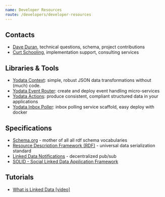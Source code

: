 ```yaml
---
name: Developer Resources
route: /developers/developer-resources
---
```


## Contacts

- [Dave Duran](mailto:dave@yodata.io), technical questions, schema, project contributions
- [Curt Schooling](mailto:curt@yodata.io), implementation support, consulting services

## Libraries & Tools

- [Yodata Context](https://www.npmjs.com/package/yodata-context): simple, robust JSON data transformations without (much) code. 
- [Yodata Event Router](https://www.npmjs.com/package/@yodata/event-router): create and deploy event handling micro-services
- [Yodata Actions](https://github.com/Yodata/yodata-actions): produce consistent, compliant structured data in your applications
- [Yodata Inbox Poller](https://www.npmjs.com/package/yodata-inbox-poller): inbox polling service scaffold, easy deploy with docker

## Specifications
- [Schema.org](https://schema.org) - mother of all all rdf schema vocabularies
- [Resource Description Framework (RDF)](https://www.w3.org/standards/techs/rdf#w3c_all) - universal data serialization standard
- [Linked Data Notifications](https://www.w3.org/TR/ldn/) - decentralized pub/sub
- [SOLID - Social Linked Data Application Framework](https://github.com/solid)

## Tutorials

- [What is Linked Data [video]](https://youtu.be/4x_xzT5eF5Q)



